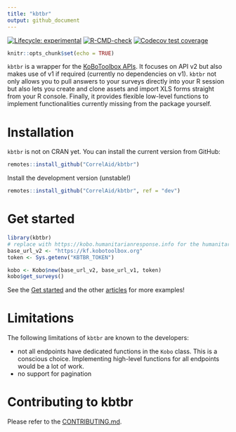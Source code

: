 ```yaml
---
title: "kbtbr"
output: github_document
---
```


<!-- badges: start -->
[![Lifecycle: experimental](https://img.shields.io/badge/lifecycle-experimental-orange.svg)](https://lifecycle.r-lib.org/articles/stages.html#experimental)
[![R-CMD-check](https://github.com/CorrelAid/kbtbr/workflows/R-CMD-check/badge.svg)](https://github.com/CorrelAid/kbtbr/actions)
[![Codecov test coverage](https://codecov.io/gh/CorrelAid/kbtbr/branch/main/graph/badge.svg)](https://codecov.io/gh/CorrelAid/kbtbr?branch=main)
<!-- badges: end -->

```r
knitr::opts_chunk$set(echo = TRUE)
```

`kbtbr` is a wrapper for the [KoBoToolbox APIs](https://support.kobotoolbox.org/api.html). It focuses on API v2 but also makes use of v1 if required (currently no dependencies on v1). `kbtbr` not only allows you to pull answers to your surveys directly into your R session but also lets you create and clone assets and import XLS forms straight from your R console. Finally, it provides flexible low-level functions to implement functionalities currently missing from the package yourself. 

# Installation

`kbtbr` is not on CRAN yet. You can install the current version from GitHub: 

```r
remotes::install_github("CorrelAid/kbtbr")
```

Install the development version (unstable!)

```r
remotes::install_github("CorrelAid/kbtbr", ref = "dev")
```

# Get started

```r
library(kbtbr)
# replace with https://kobo.humanitarianresponse.info for the humanitarian server or your own if you self-host
base_url_v2 <- "https://kf.kobotoolbox.org" 
token <- Sys.getenv("KBTBR_TOKEN")

kobo <- Kobo$new(base_url_v2, base_url_v1, token)
kobo$get_surveys()
```

See the [Get started](articles/kbtbr.html) and the other [articles](articles/index.html) for more examples!

# Limitations
The following limitations of `kbtbr` are known to the developers:

- not all endpoints have dedicated functions in the `Kobo` class. This is a conscious choice. Implementing high-level functions for all endpoints would be a lot of work.
- no support for pagination 

# Contributing to kbtbr

Please refer to the [CONTRIBUTING.md](https://github.com/correlaid/kbtbr/blob/main/.github/CONTRIBUTING.md).
